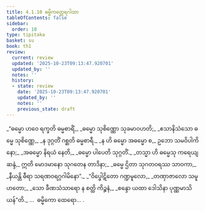 ```yaml
---
title: 4.1.10 ဓမ္မိကတ္ထေရဂါထာ
tableOfContents: false
sidebar:
  order: 10
type: tipitaka
basket: su
book: th1
review:
  current: review
  updated: '2025-10-23T09:13:47.920701'
  updated_by: ''
  notes: ''
  history:
  - state: review
    date: '2025-10-23T09:13:47.920701'
    updated_by: ''
    notes: ''
    previous_state: draft
---
```



<ReviewStatus review={frontmatter.review} showDetails={true} />

<HypothesisAnnotation frontmatter={frontmatter} />

<DynamicBreadcrumb />

<Division number="303" book="th1" e="ch" v="19" p="272">

<Paragraph number="548" type="verses" book="th1">
_“ဓမ္မော ဟဝေ ရက္ခတိ ဓမ္မစာရိံ,_  
_ဓမ္မော သုစိဏ္ဏော သုခမာဝဟတိ;_  
_ဧသာနိသံသော ဓမ္မေ သုစိဏ္ဏေ,_  
_န ဒုဂ္ဂတိံ ဂစ္ဆတိ ဓမ္မစာရီ._  

</Paragraph>

</Division>
<Division number="304" book="th1" e="ch" v="19" p="272">

<Paragraph number="549" type="verses" book="th1">
_န ဟိ ဓမ္မော အဓမ္မော စ,_  
ဥဘော သမဝိပါကိနော;_  
_အဓမ္မော နိရယံ နေတိ,_  
_ဓမ္မော ပါပေတိ သုဂ္ဂတိံ._  

</Paragraph>

</Division>
<Division number="305" book="th1" e="ch" v="19" p="272">

<Paragraph number="550" type="verses" book="th1">
_တသ္မာ ဟိ ဓမ္မေသု ကရေယျ ဆန္ဒံ,_  
ဣတိ မောဒမာနော သုဂတေန တာဒိနာ;_  
_ဓမ္မေ ဌိတာ သုဂတဝရဿ သာဝကာ,_  
_နီယန္တိ ဓီရာ သရဏဝရဂ္ဂဂါမိနော”._  

</Paragraph>

</Division>
<Division number="306" book="th1" e="ch" v="19" p="273">

<Paragraph number="551" type="verses" book="th1">
_“ဝိပ္ဖေါဋိတော ဂဏ္ဍမူလော,_  
_တဏှာဇာလော သမူဟတော;_  
_သော ခီဏသံသာရော န စတ္ထိ ကိဉ္စနံ,_  
_စန္ဒော ယထာ ဒေါသိနာ ပုဏ္ဏမာသိယန်”တိ._  


</Paragraph>
</Division>

<Paragraph number="552" type="center" book="th1">
…  ဓမ္မိကော ထေရော… .
</Paragraph>